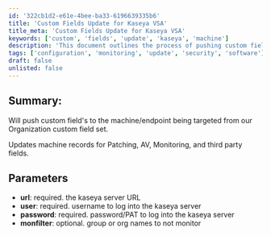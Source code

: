 ```yaml
---
id: '322cb1d2-e61e-4bee-ba33-6196639335b6'
title: 'Custom Fields Update for Kaseya VSA'
title_meta: 'Custom Fields Update for Kaseya VSA'
keywords: ['custom', 'fields', 'update', 'kaseya', 'machine']
description: 'This document outlines the process of pushing custom fields to targeted machines or endpoints from the organization’s custom field set within Kaseya VSA. It includes details on updating machine records for patching, antivirus, monitoring, and third-party fields, along with the required parameters for executing the update.'
tags: ['configuration', 'monitoring', 'update', 'security', 'software']
draft: false
unlisted: false
---
```

## Summary:

Will push custom field's to the machine/endpoint being targeted from our Organization custom field set.

Updates machine records for Patching, AV, Monitoring, and third party fields.

## Parameters

- **url**: required. the kaseya server URL  
- **user**: required. username to log into the kaseya server  
- **password**: required. password/PAT to log into the kaseya server  
- **monfilter**: optional. group or org names to not monitor  











